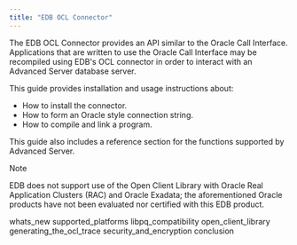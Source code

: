```yaml
---
title: "EDB OCL Connector"
---
```


The EDB OCL Connector provides an API similar to the Oracle Call Interface. Applications that are written to use the Oracle Call Interface may be recompiled using EDB's OCL connector in order to interact with an Advanced Server database server.

This guide provides installation and usage instructions about:

-   How to install the connector.
-   How to form an Oracle style connection string.
-   How to compile and link a program.

This guide also includes a reference section for the functions supported by Advanced Server.

<div class="note">

<div class="title">

Note

</div>

EDB does not support use of the Open Client Library with Oracle Real Application Clusters (RAC) and Oracle Exadata; the aforementioned Oracle products have not been evaluated nor certified with this EDB product.

</div>

<div class="toctree" maxdepth="3">

whats_new supported_platforms libpq_compatibility open_client_library generating_the_ocl_trace security_and_encryption conclusion

</div>
